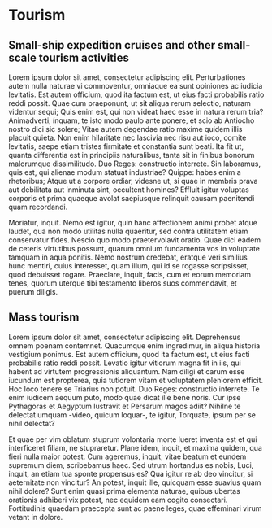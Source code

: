 
# Tourism



## Small-ship expedition cruises and other small-scale tourism activities {#i4060474c}

Lorem ipsum dolor sit amet, consectetur adipiscing elit. Perturbationes autem nulla naturae vi commoventur, omniaque ea sunt opiniones ac iudicia levitatis. Est autem officium, quod ita factum est, ut eius facti probabilis ratio reddi possit. Quae cum praeponunt, ut sit aliqua rerum selectio, naturam videntur sequi; Quis enim est, qui non videat haec esse in natura rerum tria? Animadverti, ínquam, te isto modo paulo ante ponere, et scio ab Antiocho nostro dici sic solere; Vitae autem degendae ratio maxime quidem illis placuit quieta. Non enim hilaritate nec lascivia nec risu aut ioco, comite levitatis, saepe etiam tristes firmitate et constantia sunt beati. Ita fit ut, quanta differentia est in principiis naturalibus, tanta sit in finibus bonorum malorumque dissimilitudo. Duo Reges: constructio interrete. Sin laboramus, quis est, qui alienae modum statuat industriae? Quippe: habes enim a rhetoribus; Atque ut a corpore ordiar, videsne ut, si quae in membris prava aut debilitata aut inminuta sint, occultent homines? Effluit igitur voluptas corporis et prima quaeque avolat saepiusque relinquit causam paenitendi quam recordandi. 

Moriatur, inquit. Nemo est igitur, quin hanc affectionem animi probet atque laudet, qua non modo utilitas nulla quaeritur, sed contra utilitatem etiam conservatur fides. Nescio quo modo praetervolavit oratio. Quae dici eadem de ceteris virtutibus possunt, quarum omnium fundamenta vos in voluptate tamquam in aqua ponitis. Nemo nostrum credebat, eratque veri similius hunc mentiri, cuius interesset, quam illum, qui id se rogasse scripsisset, quod debuisset rogare. Praeclare, inquit, facis, cum et eorum memoriam tenes, quorum uterque tibi testamento liberos suos commendavit, et puerum diligis. 




## Mass tourism {#i26ff3686}

Lorem ipsum dolor sit amet, consectetur adipiscing elit. Deprehensus omnem poenam contemnet. Quacumque enim ingredimur, in aliqua historia vestigium ponimus. Est autem officium, quod ita factum est, ut eius facti probabilis ratio reddi possit. Levatio igitur vitiorum magna fit in iis, qui habent ad virtutem progressionis aliquantum. Nam diligi et carum esse iucundum est propterea, quia tutiorem vitam et voluptatem pleniorem efficit. Hoc loco tenere se Triarius non potuit. Duo Reges: constructio interrete. Te enim iudicem aequum puto, modo quae dicat ille bene noris. Cur ipse Pythagoras et Aegyptum lustravit et Persarum magos adiit? Nihilne te delectat umquam -video, quicum loquar-, te igitur, Torquate, ipsum per se nihil delectat? 

Et quae per vim oblatum stuprum volontaria morte lueret inventa est et qui interficeret filiam, ne stupraretur. Plane idem, inquit, et maxima quidem, qua fieri nulla maior potest. Cum ageremus, inquit, vitae beatum et eundem supremum diem, scribebamus haec. Sed utrum hortandus es nobis, Luci, inquit, an etiam tua sponte propensus es? Qua igitur re ab deo vincitur, si aeternitate non vincitur? An potest, inquit ille, quicquam esse suavius quam nihil dolere? Sunt enim quasi prima elementa naturae, quibus ubertas orationis adhiberi vix potest, nec equidem eam cogito consectari. Fortitudinis quaedam praecepta sunt ac paene leges, quae effeminari virum vetant in dolore. 

